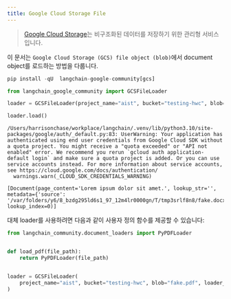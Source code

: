 ```yaml
---
title: Google Cloud Storage File
---
```


>[Google Cloud Storage](https://en.wikipedia.org/wiki/Google_Cloud_Storage)는 비구조화된 데이터를 저장하기 위한 관리형 서비스입니다.

이 문서는 `Google Cloud Storage (GCS) file object (blob)`에서 document object를 로드하는 방법을 다룹니다.

```python
pip install -qU  langchain-google-community[gcs]
```

```python
from langchain_google_community import GCSFileLoader
```

```python
loader = GCSFileLoader(project_name="aist", bucket="testing-hwc", blob="fake.docx")
```

```python
loader.load()
```

```output
/Users/harrisonchase/workplace/langchain/.venv/lib/python3.10/site-packages/google/auth/_default.py:83: UserWarning: Your application has authenticated using end user credentials from Google Cloud SDK without a quota project. You might receive a "quota exceeded" or "API not enabled" error. We recommend you rerun `gcloud auth application-default login` and make sure a quota project is added. Or you can use service accounts instead. For more information about service accounts, see https://cloud.google.com/docs/authentication/
  warnings.warn(_CLOUD_SDK_CREDENTIALS_WARNING)
```

```output
[Document(page_content='Lorem ipsum dolor sit amet.', lookup_str='', metadata={'source': '/var/folders/y6/8_bzdg295ld6s1_97_12m4lr0000gn/T/tmp3srlf8n8/fake.docx'}, lookup_index=0)]
```

대체 loader를 사용하려면 다음과 같이 사용자 정의 함수를 제공할 수 있습니다:

```python
from langchain_community.document_loaders import PyPDFLoader


def load_pdf(file_path):
    return PyPDFLoader(file_path)


loader = GCSFileLoader(
    project_name="aist", bucket="testing-hwc", blob="fake.pdf", loader_func=load_pdf
)
```
